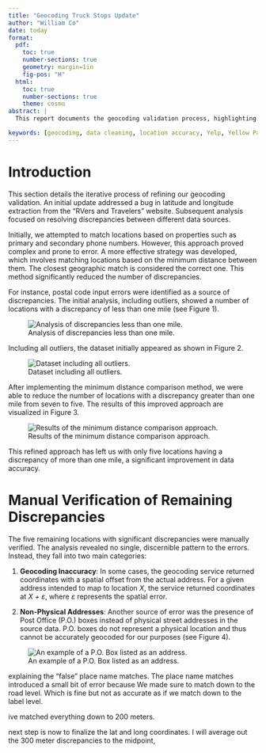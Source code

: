 ```yaml
---
title: "Geocoding Truck Stops Update"
author: "William Co"
date: today
format:
  pdf:
    toc: true
    number-sections: true
    geometry: margin=1in
    fig-pos: "H"
  html:
    toc: true
    number-sections: true
    theme: cosmo
abstract: |
  This report documents the geocoding validation process, highlighting discrepancies arising from integrating data sources like Yelp and Yellow Pages. Despite matching entries by phone number, these platforms introduce a high rate of false positives. We apply a variety of filtering to correct for this. We then provide a detailed account of the types of errors observed and offer a numerical estimate of the remaining discrepancies. These errors represent a small proportion of the entire dataset, affecting approximately 17 locations.

keywords: [geocoding, data cleaning, location accuracy, Yelp, Yellow Pages, truck stops]
---
```


# Introduction

This section details the iterative process of refining our geocoding validation. An initial update addressed a bug in latitude and longitude extraction from the "RVers and Travelers" website. Subsequent analysis focused on resolving discrepancies between different data sources.

Initially, we attempted to match locations based on properties such as primary and secondary phone numbers. However, this approach proved complex and prone to error. A more effective strategy was developed, which involves matching locations based on the minimum distance between them. The closest geographic match is considered the correct one. This method significantly reduced the number of discrepancies.

For instance, postal code input errors were identified as a source of discrepancies. The initial analysis, including outliers, showed a number of locations with a discrepancy of less than one mile (see Figure 1).

![Analysis of discrepancies less than one mile.](Images/2.png){#fig-less-than-one-mile}

Including all outliers, the dataset initially appeared as shown in Figure 2.

![Dataset including all outliers.](Images/3.png){#fig-outliers}

After implementing the minimum distance comparison method, we were able to reduce the number of locations with a discrepancy greater than one mile from seven to five. The results of this improved approach are visualized in Figure 3.

![Results of the minimum distance comparison approach.](Images/4.png){#fig-min-distance}

This refined approach has left us with only five locations having a discrepancy of more than one mile, a significant improvement in data accuracy.

# Manual Verification of Remaining Discrepancies

The five remaining locations with significant discrepancies were manually verified. The analysis revealed no single, discernible pattern to the errors. Instead, they fall into two main categories:

1.  **Geocoding Inaccuracy**: In some cases, the geocoding service returned coordinates with a spatial offset from the actual address. For a given address intended to map to location *X*, the service returned coordinates at *X + ε*, where *ε* represents the spatial error.

2.  **Non-Physical Addresses**: Another source of error was the presence of Post Office (P.O.) boxes instead of physical street addresses in the source data. P.O. boxes do not represent a physical location and thus cannot be accurately geocoded for our purposes (see Figure 4).

![An example of a P.O. Box listed as an address.](Images/Screenshot 2025-08-03 180347.png){#fig-po-box}

explaining the "false" place name matches. The place name matches introduced a small bit of error because We made sure to match down to the road level. Which is fine but not as accurate as if we match down to the label level. 

ive matched everything down to 200 meters. 

next step is now to finalize the lat and long coordinates. I will average out the 300 meter discrepancies to the midpoint, 
